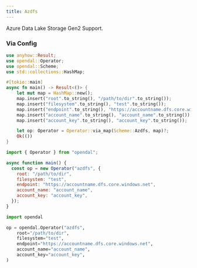 ```yaml
---
title: Azdfs
---
```


Azure Data Lake Storage Gen2 Support.


<Docs components={props.components} />


### Via Config


<Tabs>
  <TabItem value="rust" label="Rust" default>

```rust
use anyhow::Result;
use opendal::Operator;
use opendal::Scheme;
use std::collections::HashMap;

#[tokio::main]
async fn main() -> Result<()> {
    let mut map = HashMap::new();
    map.insert("root".to_string(), "/path/to/dir".to_string());
    map.insert("filesystem".to_string(), "test".to_string());
    map.insert("endpoint".to_string(), "https://accountname.dfs.core.windows.net".to_string());
    map.insert("account_name".to_string(), "account_name".to_string());
    map.insert("account_key".to_string(), "account_key".to_string());

    let op: Operator = Operator::via_map(Scheme::Azdfs, map)?;
    Ok(())
}
```

  </TabItem>
  <TabItem value="node.js" label="Node.js">

```javascript
import { Operator } from "opendal";

async function main() {
  const op = new Operator("azdfs", {
    root: "/path/to/dir",
    filesystem: "test",
    endpoint: "https://accountname.dfs.core.windows.net",
    account_name: "account_name",
    account_key: "account_key",
  });
}
```

  </TabItem>
  <TabItem value="python" label="Python">

```python
import opendal

op = opendal.Operator("azdfs",
    root="/path/to/dir",
    filesystem="test",
    endpoint="https://accountname.dfs.core.windows.net",
    account_name="account_name",
    account_key="account_key",
)
```

  </TabItem>
</Tabs>
